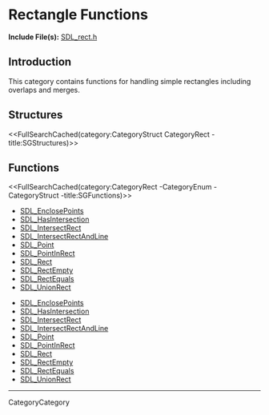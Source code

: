 
= Rectangle Functions =

'''Include File(s):''' [http://hg.libsdl.org/SDL/file/default/include/SDL_rect.h SDL_rect.h]


== Introduction ==

This category contains functions for handling simple rectangles including overlaps and merges.

<!-- #Remove this line and the ## below to use this markup if it becomes relevant to this category -->
<!-- #== Enumerations == -->
<!-- #<<FullSearchCached(category:CategoryEnum CategoryRect -title:SGEnumerations)>> -->

== Structures ==
<<FullSearchCached(category:CategoryStruct CategoryRect -title:SGStructures)>>

== Functions ==
<<FullSearchCached(category:CategoryRect -CategoryEnum -CategoryStruct -title:SGFunctions)>>

<!-- BEGIN CATEGORY LIST -->
* [[SDL_EnclosePoints]]
* [[SDL_HasIntersection]]
* [[SDL_IntersectRect]]
* [[SDL_IntersectRectAndLine]]
* [[SDL_Point]]
* [[SDL_PointInRect]]
* [[SDL_Rect]]
* [[SDL_RectEmpty]]
* [[SDL_RectEquals]]
* [[SDL_UnionRect]]
<!-- END CATEGORY LIST -->
<!-- BEGIN CATEGORY LIST -->
* [[SDL_EnclosePoints]]
* [[SDL_HasIntersection]]
* [[SDL_IntersectRect]]
* [[SDL_IntersectRectAndLine]]
* [[SDL_Point]]
* [[SDL_PointInRect]]
* [[SDL_Rect]]
* [[SDL_RectEmpty]]
* [[SDL_RectEquals]]
* [[SDL_UnionRect]]
<!-- END CATEGORY LIST -->
----
CategoryCategory
